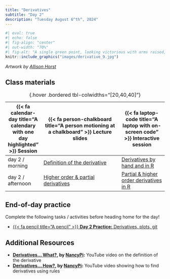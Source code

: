 ```yaml
---
title: "Derivatives"
subtitle: "Day 2"
description: "Tuesday August 6^th^, 2024"
---
```


```r
#| eval: true 
#| echo: false
#| fig-align: "center"
#| out-width: "70%" 
#| fig-alt: "A single green point, looking victorious with arms raised, which is now representing the yellow and blue points have converged (delta x is infinitely small). Text reads 'The expression for the instantaneous slope at any point on a function, aka the derivative, is found by (1) Finding an expression for the slope between two points on the function separated by delta x, and (2) evaluating that slope as the points get infinitely close together.'"
knitr::include_graphics("images/derivative_9.jpg")
```

:::{.gray-text .center-text}
*Artwork by [Allison Horst](https://allisonhorst.com/)*
:::

<!-- ## Pre-class prep -->

<!-- Install the following packages by running the following in your RStudio *Console*: -->

<!-- ```{r} -->
<!-- #| eval: false -->
<!-- #| echo: true -->
<!-- install.packages("ARTofR") # optional, but an awesome package for creating R script section headers -->
<!-- ``` -->

## Class materials

| {{< fa calendar-day title="A calendary with one day highlighted" >}} Session  | {{< fa person-chalkboard title="A person motioning at a chalkboard" >}} Lecture slides  |  {{< fa laptop-code title="A laptop with on-screen code" >}} Interactive session |
|-------------------|-----------------------------------------------------------------------------------------------------------------------------------------------------|----------------------------------------------------------------------------------|
| day 2 / morning   | [Definition of the derivative](slides/day2.1-slides.qmd){target="_blank"} | [Derivatives by hand and in R](interactive-sessions/interactive-session-2a.qmd) |
| day 2 / afternoon | [	Higher order & partial derivatives](slides/day2.2-slides.qmd){target="_blank"} | [Partial & higher order derivatives in R](interactive-sessions/interactive-session-2b.qmd) |
: {.hover .bordered tbl-colwidths="[20,40,40]"} 

## End-of-day practice

Complete the following tasks / activities before heading home for the day!

- [{{< fa pencil title="A pencil" >}} **Day 2 Practice:** Derivatives, plots, git](eod-practice/eod-day2.qmd)

## Additional Resources
- **[Derivatives... What?](https://www.youtube.com/watch?v=-ktrtzYVk_I), by [NancyPi](https://www.youtube.com/@NancyPi):** YouTube video on the definition of the derivative
- **[Derivatives... How?](https://www.youtube.com/watch?v=QqF3i1pnyzU&t=0s), by [NancyPi](https://www.youtube.com/@NancyPi):** YouTube video showing how to find derivatives using rules
